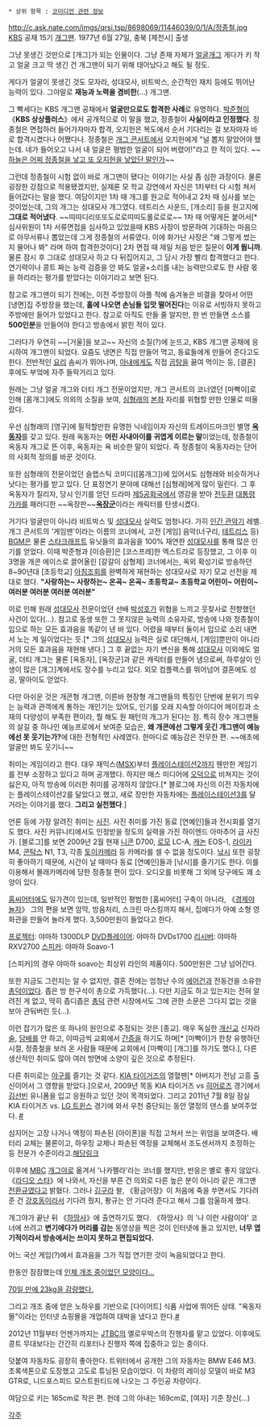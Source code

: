  * 상위 항목 : [[코미디언 관련 정보]]
http://c.ask.nate.com/imgs/qrsi.tsp/8698069/11446039/0/1/A/정종철.jpg
[[KBS]] 공채 15기 [[개그맨]].  1977년 6월 27일, 충북 [제천시] 출생

그냥 못생긴 것만으로 [개그]가 되는 인물이다. 그냥 존재 자체가 [[얼굴개그]] 게다가 키 작고 얼굴 크고 딱 생긴 건 개그맨이 되기 위해 태어났다고 해도 될 정도.

게다가 얼굴이 못생긴 것도 모자라, 성대모사, 비트박스, 순간적인 재치 등에도 뛰어난 능력이 있다. 그야말로 '''재능과 노력을 겸비한'''(…) 개그맨.

그 빡세다는 KBS 개그맨 공채에서 '''얼굴만으로도 합격한 사례'''로 유명하다. [[박준형]]이 《'''KBS 상상플러스'''》에서 공개적으로 이 말을 했고, 정종철이 '''사실이라고 인정했다'''. 정종철은 면접하러 들어가자마자 합격, 오지헌은 복도에서 순서 기다리는 걸 보자마자 바로 합격시켰다나 어쨌다나. 정종철은 [[개그 콘서트]]에서 오지헌에게 "널 뽑지 말았어야 했는데. 네가 들어오고 나서 내 얼굴은 평범한 얼굴이 되어 버렸어!"라고 한 적이 있다. ~~[[주유(삼국지)|하늘은 어찌 정종철을 낳고 또 오지헌을 낳았단 말인가]]~~

그런데 정종철이 시험 없이 바로 개그맨이 됐다는 이야기는 사실 좀 심한 과장이다. 물론 굉장한 강점으로 적용됐겠지만, 실제론 모 학교 강연에서 자신은 1차부터 다 시험 쳐서 들어갔다는 말을 했다. 여담이지만 1차 때 개그를 원고로 적어내고 2차 때 심사를 보는 것이었는데, 그의 개그는 성대모사 개그였다. 테트리스 사운드, [개소리] 등을 원고지에 '''그대로 적어냈다'''. ~~띠띠디리또또도로로띠띠도롤로로로~~ 1차 때 어떻게든 붙어서[* 심사위원이 1차 서류면접을 심사하고 있었을때 KBS 사장이 방문하여 기대하는 마음으로 아무서류나 뽑았는데 그게 정종철의 서류였다. 이에 화가난 사장은 "왜 그렇게 썼는지 물어나 봐" 라며 하여 합격한것이다] 2차 면접 때 제일 처음 받은 질문이 '''이게 뭡니까'''. 물론 잠시 후 그대로 성대모사 하고 다 뒤집어지고, 그 당시 가장 빨리 합격했다고 한다. 연기력이나 콩트 짜는 능력 검증을 안 봐도 얼굴+소리를 내는 능력만으로도 한 사람 몫을 하리라는 평가를 받았다는 이야기라고 보면 된다.

참고로 개그맨이 되기 전에는, 이전 주방장이 아플 적에 숨겨놓은 비결을 찾아서 어떤 [냉면]집 주방장을 했는데, '''홀에 나오면 손님들 입맛 떨어진다'''는 이유로 서빙하지 못하고 주방에만 들어가 있었다고 한다. 참고로 아직도 만들 줄 알지만, 한 번 만들면 소스를 '''500인분'''을 만들어야 한다고 방송에서 밝힌 적이 있다.

그러다가 우연히 ~~[거울]을 보고~~ 자신의 소질(?)에 눈뜨고, KBS 개그맨 공채에 응시하여 개그맨이 되었다. 요즘도 냉면은 직접 만들어 먹고, 동료들에게 만들어 준다고도 한다. 전반적인 [[요리]] 솜씨가 뛰어나며, [[아내]]에게도 직접 [[곰탕]]을 끓여 먹이는 등, [결혼] 후에도 부엌에 자주 들락거리고 있다.

원래는 그냥 얼굴 개그와 더티 개그 전문이었지만, 개그 콘서트의 코너였던 [마빡이]로 인해 [몸개그]에도 의외의 소질을 보여, [[심형래]]의 [[본좌]] 자리를 위협할 만한 인물로 떠올랐다.

우선 심형래의 [영구]에 필적할만한 유명한 닉네임이자 자신의 트레이드마크인 별명 '''[[옥동자]]'''를 갖고 있다. 원래 옥동자는 '''어린 사내아이를 귀엽게 이르는 말'''이었는데, 정종철이 옥동자 개그로 뜬 이후, 옥동자는 욕 비슷한 말이 되었다. 즉 정종철이 옥동자라는 단어의 사회적 정의를 바꾼 것이다.

또한 심형래의 전문이었던 슬랩스틱 코미디([몸개그])에 있어서도 심형래와 비슷하거나 낫다는 평가를 받고 있다. 단 표정연기 분야에 대해선 [심형래]에게 많이 밀린다. 그 후 옥동자가 질리자, 당시 인기를 얻던 드라마 [[제5공화국]]에서 영감을 받아 [[전두환]] [[대통령]] [[가카]]를 패러디한 ~~옥장판~~'''[[옥장군]]'''이라는 캐릭터를 탄생시켰다.

거기다 얼굴만이 아니라 비트박스 및 [[성대모사]] 실력도 엄청나다. 가히 [[인간 관악기]] 레벨. 개그 콘서트의 '게임맨'이라는 이름의 코너에서, 고전 [게임] 음악(너구리, [[테트리스]] 등) [[BGM]]은 물론 [[스타크래프트]] 유닛들의 효과음을 100% 재연한 [[성대모사]]를 통해 많은 인기를 얻었다. 이때 박준형과 [이승환]은 [코스프레]한 엑스트라로 등장했고, 그 이후 이 3명을 개콘 에이스로 끌어올린 [갈갈이 삼형제] 코너에서는, 옥외 확성기로 방송하던 8~90년대 [초등학교] [[아침조회]]를 완벽하게 재현하는 성대모사로 자기 모교 선전을 제대로 했다. '''"사랑하는~ 사랑하는~ 온곡~ 온곡~ 초등학교~ 초등학교 어린이~ 어린이~ 여러분 여러분 여러분 여러분"'''

이로 인해 원래 [[성대모사]] 전문이었던 선배 [[박성호]]가 위협을 느끼고 웃찾사로 전향했던 사건이 있다(…). 참고로 동생 또한 그 못지않은 능력의 소유자로, 방송에 나와 정종철이 입으로 하는 모든 효과음을 똑같이 낸 바 있다. 어렸을 때부터 둘이서 입으로 소리 내면서 노는 게 일이었다는 듯.[* 그의 [[성대모사]] 능력은 실로 대단해서, [게임]뿐만이 아니라 거의 모든 효과음을 재현해 낸다.] 그 후 끝없는 자기 변신을 통해 [[성대모사]] 이외에도 얼굴, 더티 개그는 물론 [옥동자], [옥장군]과 같은 캐릭터를 만들어 냄으로써, 하루살이 인생이 많은 [개그]계에서도 장수를 누리고 있다. 외모 컴플렉스를 뛰어넘어 결혼에도 성공, 딸아이도 얻었다.

다만 아쉬운 것은 개콘형 개그맨, 이른바 현장형 개그맨들의 특징인 단번에 분위기 띄우는 능력과 관객에게 통하는 개인기는 있어도, 인기를 오래 지속할 아이디어 메이킹과 소재의 다양성이 부족한 편이라, 뭘 해도 원 패턴의 개그가 된다는 점. 특히 장수 개그맨들의 살길 중 하나인 예능프로에서 보여준 모습은, '''왜 개콘에선 그렇게 웃긴 개그맨이 예능에선 못 웃기는가?'''에 대한 전형적인 사례였다. 한마디로 예능감은 전무한 편. ~~애초에 얼굴만 봐도 웃기니~~

취미는 게임이라고 한다. 대우 재믹스([[MSX]])부터 [[플레이스테이션2]]까지 웬만한 게임기를 전부 소장하고 있다고 하며 공개했다. 하지만 매스 미디어에 [[오덕]]으로 비쳐지는 것이 싫은지, 아직 방송에 이러한 취미를 공개하지 않았다.[* 블로그에 자신의 이전 자동차에는 플레이스테이션2를 달았다고 했고, 새로 장만한 자동차에는 [[플레이스테이션3]]를 달 거라는 이야기를 했다. '''그리고 실천했다'''.]

언론 등에 가장 알려진 취미는 [[사진]]. 사진 취미를 가진 동료 [연예인]들과 전시회를 열기도 했다. 사진 커뮤니티에서도 인정받을 정도의 실력을 가진 하이엔드 아마추어 급 사진가. [블로그]를 보면 2009년 2월 현재 [[니콘]] D700, [[로모]] LC-A, [[캐논]] EOS-1, [[라이카]] M4, [[콘탁스]] N1, T3, 각종 [[토이카메라]] 등 카메라를 셀 수 없을 정도이다. [[낚시]] 또한 굉장히 좋아하기 때문에, 시간이 날 때마다 동료 [연예인]들과 [낚시]를 즐기기도 한다. 이를 이용해서 몰래카메라에 당한 정종철 편이 있다. 오디오를 비롯해 그 외에 당구에도 꽤 소양이 있다.

[[홈씨어터]]에도 일가견이 있는데, 일반적인 평범한 [홈씨어터] 구축이 아니라, 《[[경제야 놀자]]》 그의 편을 보면 암막, 방음처리, 스크린 마스킹까지 해서, 집에다가 아예 소형 영화관을 만들어 놀라게 했다. 3,500만원이 들었다고 한다.

[[프로젝터]]: 야마하 1300DLP
[[DVD]]플레이어: 야마하 DVDs1700 
[[리시버]]: 야마하 RXV2700
[[스피커]]: 야마하 Soavo-1

[스피커]의 경우 야마하 soavo는 최상위 라인의 제품이다. 500만원은 그냥 넘어간다.

또한 지금도 그런지는 알 수 없지만, 결혼 전에는 엄청난 수의 [[에어건]]과 전동건을 소유한 [[총덕]]이었다. 좁은 방 한구석이 총으로 가득했다(…). 다만 지금도 하고 있는지는 전혀 알려진 게 없고, 딱히 좁디좁은 [[총덕]] 관련 시장에서도 그에 관한 소문은 그다지 없는 것을 보아 관둬버린 듯(…).

이런 잡기가 많은 또 하나의 원인으로 추정되는 것은 [종교]. 매우 독실한 [[개신교]] 신자라 [[술]], [[담배]]를 안 하고, 이따금씩 교회에서 [[간증]]을 하기도 하며[* [마빡이]가 한창 유행하던 시절, 정종철을 보러 온 사람들 때문에 교회에서 [마빡이] [개그]를 하기도 했다.], 다른 생산적인 취미도 많아 여러 방면에 소양이 깊은 것으로 추정된다.

다른 취미로는 [[야구]]를 즐기는 것 같다. [[KIA 타이거즈]]의 열혈팬[* 아버지가 전남 고흥 출신이어서 그 영향을 받았다.]으로서, 2009년 목동 KIA 타이거즈 vs [[넥센 히어로즈|히어로즈]] 경기에서 [[김선빈]] 유니폼을 입고 응원하고 있던 것이 목격되었다. 그리고 2011년 7월 8일 잠실 KIA 타이거즈 vs. [[LG 트윈스]] 경기에 와서 우천 중단되는 동안 열정의 댄스를 보여주었다. [http://mlbpark.donga.com/mbs/articleV.php?mbsC=kbotown&mbsIdx=24308&cpage=24&mbsW=search&select=stt&opt=1&keyword=swf #]

심지어는 고장 나거나 액정이 파손된 [아이폰]을 직접 고쳐서 쓰는 위엄을 보여준다. 배터리 교체는 물론이고, 하우징 교체나 파손된 액정을 교체해서 조도센서까지 조정하는 등 전문가 수준이라고.[http://www.apple-clinic.kr/board/view.php?bdId=star&sno=6 해당링크]

이후에 [[MBC]] [[개그야]]로 옮겨서 '나카펠라'라는 코너를 했지만, 반응은 별로 좋지 않았다. 《[[라디오 스타(황금어장)|라디오 스타]]》에 나와서, 자신을 부른 건 의외로 다른 높은 분이 아니라 같은 개그맨 [[전환규]]였다고 밝혔다. 그러나 [[김구라]] 왈, 《황금어장》이 처음에 죽을 쑤면서도 기다려준 건 [[강호동]]이라서 기다려 줬지, 퐝규는 안 기다려 준다고 해서 그를 암울하게 했다.

개그야가 끝난 뒤 《[[하땅사]]》에 출연하기도 했다. 《하땅사》의 '나 이런 사람이야' 코너에 쓰려고 '''변기에다가 머리를 감는''' 동영상을 찍은 것이 인터넷에 돌고 있지만, '''너무 엽기적이라서 방송에서는 쓰이지 못하고 편집되었다.'''

{{{#!html
<object type='application/x-shockwave-flash' width='502px' height='399px' align='middle' classid='clsid:d27cdb6e-ae6d-11cf-96b8-444553540000' codebase='http://fpdownload.macromedia.com/pub/shockwave/cabs/flash/swflash.cab#version=8,0,0,0'><param name='movie' value='http://flvs.daum.net/flvPlayer.swf?vid=CWN1UaqXu-k$' /><param name='allowScriptAccess' value='always' /><param name='allowFullScreen' value='true' /><param name='bgcolor' value='#000000' /><embed src='http://flvs.daum.net/flvPlayer.swf?vid=CWN1UaqXu-k$' width='502px' height='399px' allowScriptAccess='always' type='application/x-shockwave-flash' allowFullScreen='true' bgcolor='#000000' ></embed></object>
}}}

어느 국산 게임(?)에서 효과음을 그가 직접 연기한 것이 녹음되었다고 한다.

한동안 잠잠했는데 [http://www.hankyung.com/news/app/newsview.php?aid=2011032352387 인체 개조 중이었던 모양이다…]

[http://media.daum.net/entertain/enews/view?newsid=20110621093307114 70일 만에 23kg을 감량했다.]

그리고 개조 중에 얻은 노하우를 기반으로 [다이어트] 식품 사업에 뛰어든 상태. "옥동자몰"이라는 인터넷 쇼핑몰을 개업하여 대박을 냈다고 한다.[http://www.munhwa.com/news/view.html?no=20110714MW160357724636&w=nv #]

2012년 11월부터 언젠가까지는 [[JTBC]]의 옐로우박스의 진행자를 맡고 있었다. 이후에도 콩트 무대보다는 간간히 리포터나 진행자 쪽에 집중하고 있는 중이다. 

덧붙여 자동차도 굉장히 좋아한다. 트위터에서 공개한 그의 자동차는 BMW E46 M3. 초록색톤으로 도장했고 고도로 튜닝된 모습이었다. 이 차량의 레이싱 모델이 바로 M3 GTR로, 니드포스피드 모스트원티드에 나오는 그 주인공 차량이다.

여담으로 키는 165cm로 작은 편. 헌데 그의 아내는 169cm로, [여자] 기준 장신(…)


[[각주]]
